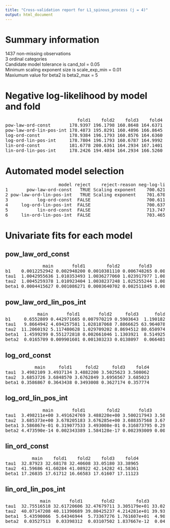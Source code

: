 ```yaml
---
title: "Cross-validation report for L1_spinous_process (j = 4)"
output: html_document
---
```

# Summary information
1437 non-missing observations  
3 ordinal categories  
Candidate model tolerance is cand_tol = 0.05  
Minimum scaling exponent size is scale_exp_min = 0.01  
Maxiumum value for beta2 is beta2_max = 5  

# Negative log-likelihood by model and fold
<pre>
                           fold1    fold2    fold3    fold4  
pow-law-ord-const       178.9397 196.1798 160.8648 164.6371  
pow-law-ord-lin-pos-int 178.4873 195.8291 160.4896 166.8645  
log-ord-const           178.9384 196.1793 160.8576 164.6360  
log-ord-lin-pos-int     178.7804 196.1793 160.6787 164.9992  
lin-ord-const           181.6778 200.6361 164.2934 167.1401  
lin-ord-lin-pos-int     178.2426 194.4034 164.2934 166.5260  
</pre>
# Automated model selection
<pre>
                    model reject    reject-reason neg-log-lik delta-neg-log-lik model-rank  
1       pow-law-ord-const   TRUE Scaling exponent    700.6214        0.01017030         NA  
2 pow-law-ord-lin-pos-int   TRUE Scaling exponent    701.6705        1.05927958         NA  
3           log-ord-const  FALSE                     700.6112        0.00000000          1  
4     log-ord-lin-pos-int  FALSE                     700.6377        0.02643019          2  
5           lin-ord-const  FALSE                     713.7474       13.13615383          4  
6     lin-ord-lin-pos-int  FALSE                     703.4654        2.85413477          3  
</pre>
# Univariate fits for each model
## pow_law_ord_const  
<pre>
              main       fold1        fold2       fold3        fold4  
b1    0.0012252942 0.002948200 0.0010381110 0.006748265 0.0013920545  
tau1  1.0042955636 1.010353493 1.0036277060 1.023917977 1.0048953850  
tau2  1.0045259378 1.010923404 1.0038237248 1.025255244 1.0051430283  
beta1 0.0004415627 0.001086271 0.0003640702 0.002511845 0.0005006863  
</pre>
## pow_law_ord_lin_pos_int  
<pre>
            main       fold1       fold2     fold3      fold4  
b1     0.6552809 0.442971665 0.007970219 0.5903643  1.1901820  
tau1   9.8664942 4.694257581 1.028187068 7.8866625 63.9640786  
tau2  11.2060192 5.117480628 1.029709202 8.8694512 80.6509740  
beta1  1.4599299 0.551272818 0.002661046 1.1303921  8.5149256  
beta2  0.0165709 0.009901601 0.001303233 0.0138097  0.0664816  
</pre>
## log_ord_const  
<pre>
           main     fold1     fold2     fold3    fold4  
tau1  3.4982109 3.4937134 3.4882200 3.5025623 3.508062  
tau2  3.6853726 3.6848570 3.6762849 3.6956567 3.685023  
beta1 0.3586867 0.3643438 0.3493008 0.3627174 0.357774  
</pre>
## log_ord_lin_pos_int  
<pre>
              main       fold1        fold2       fold3       fold4  
tau1  3.498211e+00 3.491624769 3.488220e+00 3.500217943 3.504005659  
tau2  3.685373e+00 3.678205183 3.676285e+00 3.688357568 3.675327348  
beta1 3.586867e-01 0.319077533 3.493008e-01 0.316873795 0.294704366  
beta2 4.473590e-14 0.002343389 1.584128e-17 0.002393009 0.003631599  
</pre>
## lin_ord_const  
<pre>
          main    fold1    fold2    fold3    fold4  
tau1  32.87923 32.68178 32.40608 33.05180 33.38965  
tau2  41.59686 41.60284 41.08922 42.14282 41.58361  
beta1 17.26835 17.61712 16.66583 17.61607 17.11123  
</pre>
## lin_ord_lin_pos_int  
<pre>
             main       fold1       fold2        fold3       fold4  
tau1  32.75516518 32.61720606 32.47679711 3.305179e+01 33.02159596  
tau2  40.07147208 40.11390689 39.80425237 4.214281e+01 39.93842165  
beta1  5.43590066  5.64346944  5.73367276 1.761607e+01  4.90502685  
beta2  0.03527513  0.03398312  0.03107502 1.837667e-12  0.04105537  
</pre>
